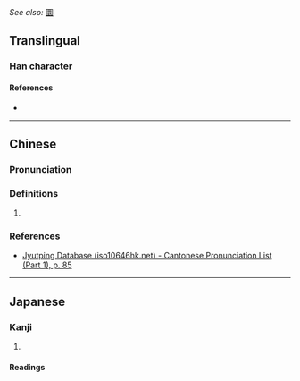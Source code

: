 ''See also:'' [[圜]]{{character info}}

==Translingual==

===Han character===
{{Han char|rn=31|rad=囗|as=04|sn=7|four=|canj=WMF|ids=⿴囗不}}

====References====
* {{Han ref|kx=0217.110|dkj=04708|dj=0444.140|hdz=10714.080|uh=56E8|ud=22248}}

----

==Chinese==
{{zh-forms}}

===Pronunciation===
{{zh-pron
|m=piān
|c=pin1
|mc=y
|oc=y
|cat=
}}

===Definitions===
{{zh-hanzi}}

# {{rfdef|zh|sort=囗04}}

===References===
* [http://www.iso10646hk.net/jp/document/download.jsp Jyutping Database (iso10646hk.net) - Cantonese Pronunciation List (Part 1), p. 85]

----

==Japanese==

===Kanji===
{{ja-kanji|grade=|rs=囗04}}

# {{rfdef|ja|sort=囗04}}

====Readings====
{{ja-readings
|goon=へん
|kanon=へん
|kun=
}}